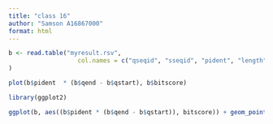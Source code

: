 ```yaml
---
title: "class 16"
author: "Samson A16867000"
format: html
---
```


```r
b <- read.table("myresult.rsv",
                   col.names = c("qseqid", "sseqid", "pident", "length", "mismatch", "gapopen", "qstart", "qend", "sstart", "send", "evalue", "bitscore")
)
```

```r
plot(b$pident  * (b$qend - b$qstart), b$bitscore)
```

```r
library(ggplot2)

ggplot(b, aes((b$pident * (b$qend - b$qstart)), bitscore)) + geom_point(alpha=0.1) + geom_smooth()
```

